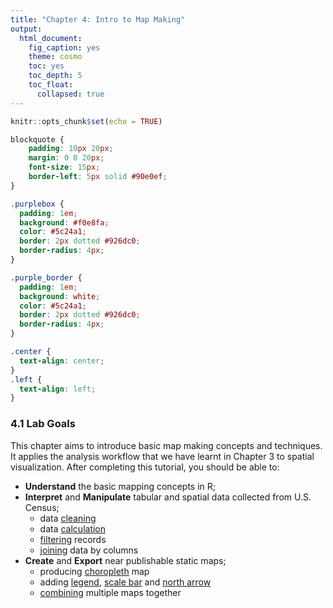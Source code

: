 ```yaml
---
title: "Chapter 4: Intro to Map Making"
output: 
  html_document:
    fig_caption: yes
    theme: cosmo
    toc: yes
    toc_depth: 5
    toc_float: 
      collapsed: true
---
```


```r
knitr::opts_chunk$set(echo = TRUE)
```

```css
blockquote {
    padding: 10px 20px;
    margin: 0 0 20px;
    font-size: 15px;
    border-left: 5px solid #90e0ef;
}

.purplebox {
  padding: 1em;
  background: #f0e8fa;
  color: #5c24a1;
  border: 2px dotted #926dc0;
  border-radius: 4px;
}

.purple_border {
  padding: 1em;
  background: white;
  color: #5c24a1;
  border: 2px dotted #926dc0;
  border-radius: 4px;
}

.center {
  text-align: center;
}
.left {
  text-align: left;
}
```


### 4.1 Lab Goals 

This chapter aims to introduce basic map making concepts and techniques. It applies the analysis workflow that we have learnt in Chapter 3 to spatial visualization. After completing this tutorial, you should be able to:

* **Understand** the basic mapping concepts in R;
* **Interpret** and **Manipulate** tabular and spatial data collected from U.S. Census;
  + data [cleaning]{.ul} 
  + data [calculation]{.ul}
  + [filtering]{.ul} records
  + [joining]{.ul} data by columns 
* **Create** and **Export** near publishable static maps;
  + producing [choropleth]{.ul} map
  + adding [legend]{.ul}, [scale bar]{.ul} and [north arrow]{.ul}
  + [combining]{.ul} multiple maps together











